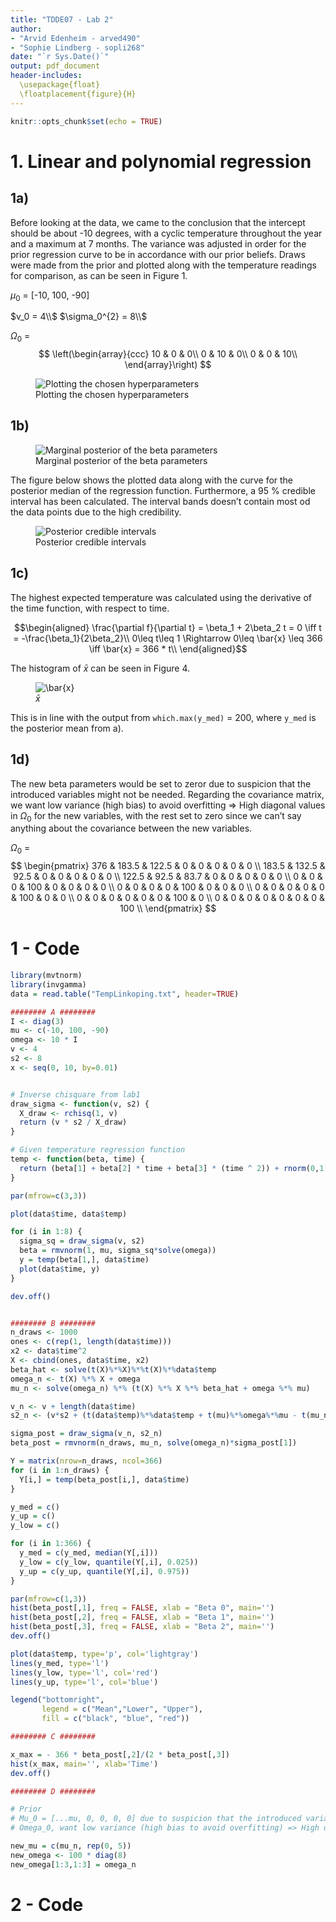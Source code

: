 ```yaml
---
title: "TDDE07 - Lab 2"
author:
- "Arvid Edenheim - arved490"
- "Sophie Lindberg - sopli268"
date: "`r Sys.Date()`"
output: pdf_document
header-includes:
  \usepackage{float}
  \floatplacement{figure}{H}
---
```

  
```r
knitr::opts_chunk$set(echo = TRUE)
```

\newpage

# 1. Linear and polynomial regression

## 1a)

Before looking at the data, we came to the conclusion that the intercept should be about -10 degrees, with a cyclic temperature throughout the year and a maximum at 7 months. The variance was adjusted in order for the prior regression curve to be in accordance with our prior beliefs. Draws were made from the prior and plotted along with the temperature readings for comparison, as can be seen in Figure 1.

$\mu_{0}$ = [-10, 100, -90]

$v_0 = 4\\$
$\sigma_0^{2} = 8\\$

$\Omega_{0}$ = $$
\left(\begin{array}{ccc} 
10 & 0 & 0\\
0 & 10 & 0\\
0 & 0 & 10\\
\end{array}\right)
$$


![Plotting the chosen hyperparameters](plots/lab2_1_a)

\newpage

## 1b)

![Marginal posterior of the beta parameters](plots/lab2_1_b_hist)

\newpage

The figure below shows the plotted data along with the curve for the posterior median of the regression function. Furthermore, a 95 % credible interval has been calculated. The interval bands doesn't contain most od the data points due to the high credibility.

![Posterior credible intervals](plots/lab2_1_B)

\newpage

## 1c)

The highest expected temperature was calculated using the derivative of the time function, with respect to time.

$$\begin{aligned}
\frac{\partial f}{\partial t} = \beta_1 + 2\beta_2 t = 0 \iff t = -\frac{\beta_1}{2\beta_2}\\
0\leq t\leq 1 \Rightarrow 0\leq \bar{x} \leq 366 \iff \bar{x} = 366 * t\\
\end{aligned}$$

The histogram of $\bar{x}$ can be seen in Figure 4.

![$\bar{x}$](plots/lab2_1_c.png)

\begin{table}[ht]
\centering
\begin{tabular}{rrrrrrr}
  \hline
 & Min. & 1st Qu. & Median. & Mean & 3rd Qu. & Max. \\ 
  \hline
1 & 194.54 & 198.30 & 199.27 & 199.29 & 200.26 & 203.37 \\ 
   \hline
\end{tabular}
\caption{Summary of $\bar{x}$} 
\end{table}

This is in line with the output from `which.max(y_med)` = 200, where `y_med` is the posterior mean from a).

\newpage

## 1d)

The new beta parameters would be set to zeror due to suspicion that the introduced variables might not be needed.
Regarding the covariance matrix, we want low variance (high bias) to avoid overfitting => High diagonal values in $\Omega_0$ for the new variables, with the rest set to zero since we can't say anything about the covariance between the new variables.


\begin{table}[ht]
\centering
\begin{tabular}{rrrrrrrrr}
  \hline
 $\beta_0$. & $\beta_1$ & $\beta_2$ & $\beta_3$ & $\beta_4$ & $\beta_5$ & $\beta_6$ & $\beta_7$\\ 
  \hline
-11.53113 & 98.43113 & -90.38911 & 0 & 0 & 0 & 0 & 0\\ 
   \hline
\end{tabular}
\caption{$\mu_0$} 
\end{table}

$\Omega_0$ = $$
\begin{pmatrix}
376 & 183.5 & 122.5 & 0 & 0 & 0 & 0 & 0 \\
183.5 & 132.5 & 92.5 & 0 & 0 & 0 & 0 & 0 \\
122.5 & 92.5 & 83.7 & 0 & 0 & 0 & 0 & 0 \\
0 & 0 & 0 & 100 & 0 & 0 & 0 & 0 \\
0 & 0 & 0 & 0 & 100 & 0 & 0 & 0 \\
0 & 0 & 0 & 0 & 0 & 100 & 0 & 0 \\
0 & 0 & 0 & 0 & 0 & 0 & 100 & 0 \\
0 & 0 & 0 & 0 & 0 & 0 & 0 & 100 \\
\end{pmatrix}
$$

\newpage

# 1 - Code

```r

library(mvtnorm)
library(invgamma)
data = read.table("TempLinkoping.txt", header=TRUE)

######## A ########
I <- diag(3)
mu <- c(-10, 100, -90)
omega <- 10 * I
v <- 4
s2 <- 8
x <- seq(0, 10, by=0.01) 


# Inverse chisquare from lab1  
draw_sigma <- function(v, s2) {
  X_draw <- rchisq(1, v)
  return (v * s2 / X_draw)
}

# Given temperature regression function
temp <- function(beta, time) {
  return (beta[1] + beta[2] * time + beta[3] * (time ^ 2)) + rnorm(0,1)
}

par(mfrow=c(3,3))

plot(data$time, data$temp)

for (i in 1:8) {
  sigma_sq = draw_sigma(v, s2)
  beta = rmvnorm(1, mu, sigma_sq*solve(omega))
  y = temp(beta[1,], data$time)
  plot(data$time, y)
}

dev.off()


######## B ########
n_draws <- 1000
ones <- c(rep(1, length(data$time)))
x2 <- data$time^2
X <- cbind(ones, data$time, x2)
beta_hat <- solve(t(X)%*%X)%*%t(X)%*%data$temp
omega_n <- t(X) %*% X + omega
mu_n <- solve(omega_n) %*% (t(X) %*% X %*% beta_hat + omega %*% mu)

v_n <- v + length(data$time)
s2_n <- (v*s2 + (t(data$temp)%*%data$temp + t(mu)%*%omega%*%mu - t(mu_n)%*%omega_n%*%mu_n))/v_n

sigma_post = draw_sigma(v_n, s2_n)
beta_post = rmvnorm(n_draws, mu_n, solve(omega_n)*sigma_post[1])

Y = matrix(nrow=n_draws, ncol=366)
for (i in 1:n_draws) {
  Y[i,] = temp(beta_post[i,], data$time)
}

y_med = c()
y_up = c()
y_low = c()

for (i in 1:366) {
  y_med = c(y_med, median(Y[,i]))
  y_low = c(y_low, quantile(Y[,i], 0.025))
  y_up = c(y_up, quantile(Y[,i], 0.975))
}

par(mfrow=c(1,3))
hist(beta_post[,1], freq = FALSE, xlab = "Beta 0", main='')
hist(beta_post[,2], freq = FALSE, xlab = "Beta 1", main='')
hist(beta_post[,3], freq = FALSE, xlab = "Beta 2", main='')
dev.off()

plot(data$temp, type='p', col='lightgray')
lines(y_med, type='l')
lines(y_low, type='l', col='red')
lines(y_up, type='l', col='blue')

legend("bottomright", 
       legend = c("Mean","Lower", "Upper"),
       fill = c("black", "blue", "red"))

######## C ########

x_max = - 366 * beta_post[,2]/(2 * beta_post[,3])
hist(x_max, main='', xlab='Time')
dev.off()

######## D ########

# Prior
# Mu_0 = [...mu, 0, 0, 0, 0] due to suspicion that the introduced variables might not be needed
# Omega_0, want low variance (high bias to avoid overfitting) => High diagonal values in omega_0for the new variables, with the rest set to zero since we can't say anything about the covariance between the new variables

new_mu = c(mu_n, rep(0, 5))
new_omega <- 100 * diag(8)
new_omega[1:3,1:3] = omega_n

```

\newpage

# 2 - Code

```r


```